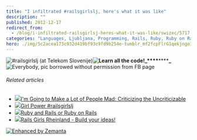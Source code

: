 ```yaml
---
title: "I infiltrated #railsgirlslj, here's what it was like"
description: ""
published: 2012-12-17
redirect_from:
  - /blog/i-infiltrated-railsgirlsj-heres-what-it-was-like/swizec/5717
categories: "Languages, Ljubljana, Programming, Rails, Ruby, Ruby on Rails, Syntax error, Travel + Events, Web development"
hero: ./img/5c2acea173c932d419bf93c9fd9b254e-tumblr_mf2fcpFlrG1qekjngo1_500.jpg
---
```


![#railsgirlslj (at Telekom Slovenije)](./img/5c2acea173c932d419bf93c9fd9b254e-tumblr_mf2fcpFlrG1qekjngo1_500.jpg "#railsgirlslj (at Telekom Slovenije)")![]()**![]()![]()![Learn all the code!](./img/d12a81b00a365127d310b656e058d008-tumblr_mf2z4svsYf1qekjngo1_500.jpg "Learn all the code!")\_\*\*\*\***\*\*\*\***\_![]()**![Everybody, pic borrowed without permission from FB page](https://fbcdn-sphotos-e-a.akamaihd.net/hphotos-ak-ash3/45026_482131445159472_1062267176_n.jpg "Everybody, pic borrowed without permission from FB page")

###### Related articles

- [![](http://i.zemanta.com/noimg_108_80_80.jpg)](http://architects.dzone.com/articles/im-going-make-lot-people-mad)[I'm Going to Make a Lot of People Mad: Criticizing the Uncriticizable](http://architects.dzone.com/articles/im-going-make-lot-people-mad)
- [![](http://i.zemanta.com/132732551_80_80.jpg)](http://restreaming.me/2012/12/17/girl-power-railsgirlslj/)[Girl Power #railsgirlslj](http://restreaming.me/2012/12/17/girl-power-railsgirlslj/)
- [![](http://i.zemanta.com/noimg_4_80_80.jpg)](http://stackoverflow.com/questions/13587631/ruby-and-rails-or-ruby-on-rails)[Ruby and Rails or Ruby on Rails](http://stackoverflow.com/questions/13587631/ruby-and-rails-or-ruby-on-rails)
- [![](http://i.zemanta.com/131908525_80_80.jpg)](http://railslove.com/blog/2012/12/12/rails-girls-rheinland-build-your-ideas)[Rails Girls Rheinland - Build your ideas!](http://railslove.com/blog/2012/12/12/rails-girls-rheinland-build-your-ideas)

[![Enhanced by Zemanta](http://img.zemanta.com/zemified_e.png?x-id=2be5233f-2664-4f40-930b-87edc9bde000)](http://www.zemanta.com/?px "Enhanced by Zemanta")
